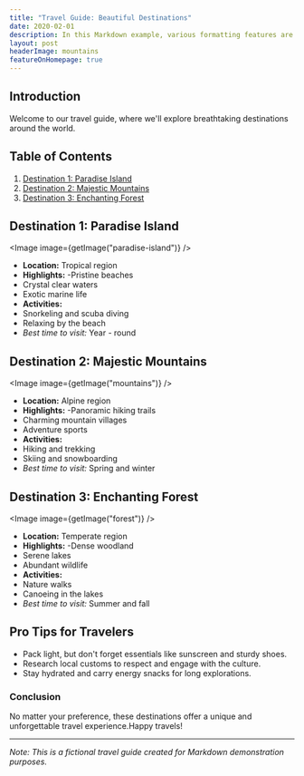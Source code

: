 ```yaml
---
title: "Travel Guide: Beautiful Destinations"
date: 2020-02-01
description: In this Markdown example, various formatting features are used to create a travel guide showcasing beautiful destinations, including headers, images, bullet points, numbered lists, bold and italic text, hyperlinks, horizontal lines, and code formatting.
layout: post
headerImage: mountains
featureOnHomepage: true
---
```



## Introduction
Welcome to our travel guide, where we'll explore breathtaking destinations around the world.

## Table of Contents
1. [Destination 1: Paradise Island](#destination-1-paradise-island)
2. [Destination 2: Majestic Mountains](#destination-2-majestic-mountains)
3. [Destination 3: Enchanting Forest](#destination-3-enchanting-forest)

## Destination 1: Paradise Island
<Image image={getImage("paradise-island")} />
- **Location:** Tropical region
- **Highlights:**
-Pristine beaches
- Crystal clear waters
- Exotic marine life
- **Activities:**
- Snorkeling and scuba diving
- Relaxing by the beach
- *Best time to visit:* Year - round

## Destination 2: Majestic Mountains
<Image image={getImage("mountains")} />

- **Location:** Alpine region
- **Highlights:**
-Panoramic hiking trails
- Charming mountain villages
- Adventure sports
- **Activities:**
- Hiking and trekking
- Skiing and snowboarding
- *Best time to visit:* Spring and winter

## Destination 3: Enchanting Forest
<Image image={getImage("forest")} />

- **Location:** Temperate region
- **Highlights:**
-Dense woodland
- Serene lakes
- Abundant wildlife
- **Activities:**
- Nature walks
- Canoeing in the lakes
- *Best time to visit:* Summer and fall

## Pro Tips for Travelers
- Pack light, but don't forget essentials like sunscreen and sturdy shoes.
- Research local customs to respect and engage with the culture.
- Stay hydrated and carry energy snacks for long explorations.

### **Conclusion**
No matter your preference, these destinations offer a unique and unforgettable travel experience.Happy travels!

---
*Note: This is a fictional travel guide created for Markdown demonstration purposes.*
